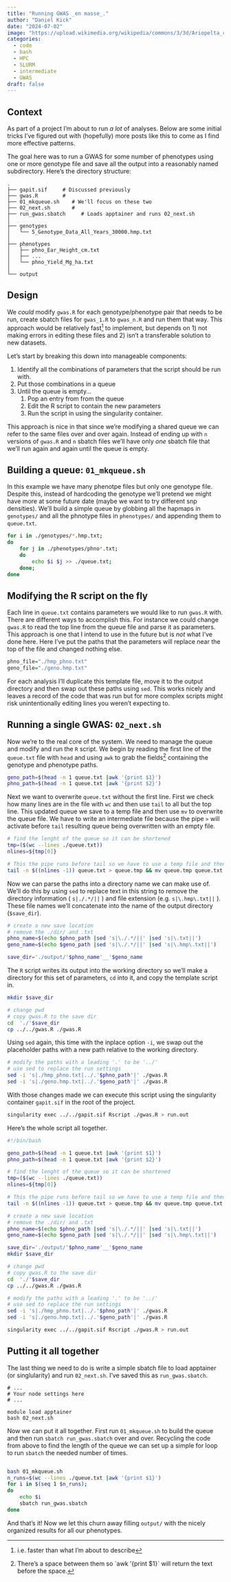 ```yaml
---
title: "Running GWAS _en masse_."
author: "Daniel Kick"
date: "2024-07-02"
image: "https://upload.wikimedia.org/wikipedia/commons/3/3d/Ariopelta_capensis.png"
categories: 
  - code
  - bash
  - HPC
  - SLURM
  - intermediate
  - GWAS
draft: false
---
```


## Context

As part of a project I'm about to run *a lot* of analyses. Below are some initial tricks I've figured out with (hopefully) more posts like this to come as I find more effective patterns.

The goal here was to run a GWAS for some number of phenotypes using one or more genotype file and save all the output into a reasonably named subdirectory. Here's the directory structure:

```         
.
├── gapit.sif     # Discussed previously
├── gwas.R        #
├── 01_mkqueue.sh    # We'll focus on these two
├── 02_next.sh       #    
├── run_gwas.sbatch     # Loads apptainer and runs 02_next.sh
│
├── genotypes
│   └── 5_Genotype_Data_All_Years_30000.hmp.txt
│
├── phenotypes
│   ├── phno_Ear_Height_cm.txt
│   ├── ... 
│   └── phno_Yield_Mg_ha.txt
│
└── output
```

## Design

We *could* modify `gwas.R` for each genotype/phenotype pair that needs to be run, create sbatch files for `gwas_1.R` to `gwas_n.R` and run them that way. This approach would be relatively fast[^1] to implement, but depends on 1) not making errors in editing these files and 2) isn't a transferable solution to new datasets.

[^1]: i.e. faster than what I'm about to describe

Let's start by breaking this down into manageable components:

1.  Identify all the combinations of parameters that the script should be run with.
2.  Put those combinations in a queue
3.  Until the queue is empty...
    1.  Pop an entry from from the queue
    2.  Edit the R script to contain the new parameters
    3.  Run the script in using the singularity container.

This approach is nice in that since we're modifying a shared queue we can refer to the same files over and over again. Instead of ending up with `n` versions of `gwas.R` and `n` sbatch files we'll have only *one* sbatch file that we'll run again and again until the queue is empty.

## Building a queue: `01_mkqueue.sh`

In this example we have many phenotpe files but only one genotype file. Despite this, instead of hardcoding the genotype we'll pretend we might have more at some future date (maybe we want to try different snp densities). We'll build a simple queue by globbing all the hapmaps in `genotypes/` and all the phnotype files in `phenotypes/` and appending them to `queue.txt`.

``` bash
for i in ./genotypes/*.hmp.txt; 
do 
    for j in ./phenotypes/phno*.txt; 
    do  
        echo $i $j >> ./queue.txt; 
    done; 
done
```

## Modifying the R script on the fly

Each line in `queue.txt` contains parameters we would like to run `gwas.R` with. There are different ways to accomplish this. For instance we could change `gwas.R` to read the top line from the queue file and parse it as parameters. This approach is one that I intend to use in the future but is *not* what I've done here. Here I've put the paths that the parameters will replace near the top of the file and changed nothing else.

``` r
phno_file="./hmp_phno.txt"
geno_file="./geno.hmp.txt"
```

For each analysis I'll duplicate this template file, move it to the output directory and then swap out these paths using `sed`. This works nicely and leaves a record of the code that was run but for more complex scripts might risk unintentionally editing lines you weren't expecting to.

## Running a single GWAS: `02_next.sh`

Now we're to the real core of the system. We need to manage the queue and modify and run the `R` script. We begin by reading the first line of the `queue.txt` file with `head` and using `awk` to grab the fields[^2] containing the genotype and phenotype paths.

[^2]: There's a space between them so \`awk '{print \$1}\` will return the text before the space.

``` bash
geno_path=$(head -n 1 queue.txt |awk '{print $1}')
phno_path=$(head -n 1 queue.txt |awk '{print $2}')
```

Next we want to overwrite `queue.txt` without the first line. First we check how many lines are in the file with `wc` and then use `tail` to all but the top line. This updated queue we save to a temp file and then use `mv` to overwrite the queue file. We have to write an intermediate file because the pipe `>` will activate before `tail` resulting queue being overwritten with an empty file.

``` bash
# find the lenght of the queue so it can be shortened
tmp=($(wc --lines ./queue.txt))
nlines=${tmp[0]}

# This the pipe runs before tail so we have to use a temp file and then rename it.
tail -n $((nlines -1)) queue.txt > queue.tmp && mv queue.tmp queue.txt
```

Now we can parse the paths into a directory name we can make use of. We'll do this by using `sed` to replace text in this string to remove the directory information ( `s|./.*/||` ) and file extension (e.g. `s|\.hmp\.txt||` ). These file names we'll concatenate into the name of the output directory (`$save_dir`).

``` bash
# create a new save location
# remove the ./dir/ and .txt 
phno_name=$(echo $phno_path |sed 's|\./.*/||' |sed 's|\.txt||')
geno_name=$(echo $geno_path |sed 's|\./.*/||' |sed 's|\.hmp\.txt||')

save_dir='./output/'$phno_name'__'$geno_name
```

The `R` script writes its output into the working directory so we'll make a directory for this set of parameters, `cd` into it, and copy the template script in.

``` bash
mkdir $save_dir

# change pwd 
# copy gwas.R to the save dir
cd  './'$save_dir
cp ../../gwas.R ./gwas.R
```

Using `sed` again, this time with the inplace option `-i`, we swap out the placeholder paths with a new path relative to the working directory.

``` bash
# modify the paths with a leading '.' to be '../'
# use sed to replace the run settings
sed -i 's|./hmp_phno.txt|../.'$phno_path'|' ./gwas.R
sed -i 's|./geno.hmp.txt|../.'$geno_path'|' ./gwas.R
```

With those changes made we can execute this script using the singularity container `gapit.sif` in the root of the project.

``` bash
singularity exec ../../gapit.sif Rscript ./gwas.R > run.out
```

Here's the whole script all together.

``` bash
#!/bin/bash

geno_path=$(head -n 1 queue.txt |awk '{print $1}')
phno_path=$(head -n 1 queue.txt |awk '{print $2}')

# find the lenght of the queue so it can be shortened
tmp=($(wc --lines ./queue.txt))
nlines=${tmp[0]}

# This the pipe runs before tail so we have to use a temp file and then rename it.
tail -n $((nlines -1)) queue.txt > queue.tmp && mv queue.tmp queue.txt

# create a new save location
# remove the ./dir/ and .txt 
phno_name=$(echo $phno_path |sed 's|\./.*/||' |sed 's|\.txt||')
geno_name=$(echo $geno_path |sed 's|\./.*/||' |sed 's|\.hmp\.txt||')

save_dir='./output/'$phno_name'__'$geno_name
mkdir $save_dir

# change pwd 
# copy gwas.R to the save dir
cd  './'$save_dir
cp ../../gwas.R ./gwas.R

# modify the paths with a leading '.' to be '../'
# use sed to replace the run settings
sed -i 's|./hmp_phno.txt|../.'$phno_path'|' ./gwas.R
sed -i 's|./geno.hmp.txt|../.'$geno_path'|' ./gwas.R

singularity exec ../../gapit.sif Rscript ./gwas.R > run.out
```

## Putting it all together

The last thing we need to do is write a simple sbatch file to load apptainer (or singlularity) and run `02_next.sh`. I've saved this as `run_gwas.sbatch`.

``` sbatch
# ... 
# Your node settings here
# ...

module load apptainer
bash 02_next.sh
```

Now we can put it all together. First run `01_mkqueue.sh` to build the queue and then run `sbatch run_gwas.sbatch` over and over. Recycling the code from above to find the length of the queue we can set up a simple for loop to run `sbatch` the needed number of times.

``` bash

bash 01_mkqueue.sh
n_runs=$(wc --lines ./queue.txt |awk '{print $1}')
for i in $(seq 1 $n_runs); 
do  
    echo $i
    sbatch run_gwas.sbatch 
done
```

And that's it! Now we let this churn away filling `output/` with the nicely organized results for all our phenotypes.
